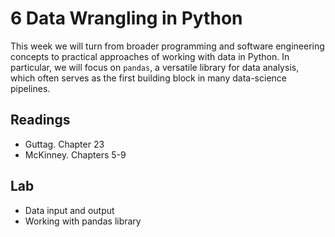 # 6 Data Wrangling in Python

This week we will turn from broader programming and software engineering concepts to practical approaches of working with data in Python. In particular, we will focus on `pandas`, a versatile library for data analysis, which often serves as the first building block in many data-science pipelines.

## Readings

- Guttag. Chapter 23
- McKinney. Chapters 5-9

## Lab

- Data input and output
- Working with pandas library
